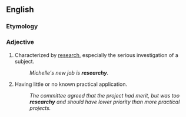 ==English==

===Etymology===
{{suffix|en|research|y}}

===Adjective===
{{en-adj}}

# {{lb|en|nonstandard|colloquial|humorous}} Characterized by [[research]], especially the serious investigation of a subject.
#: ''Michelle's new job is '''researchy'''.''
# {{lb|en|nonstandard|colloquial|pejorative}} Having little or no known practical application.
#: ''The committee agreed that the project had merit, but was too '''researchy''' and should have lower priority than more practical projects.''